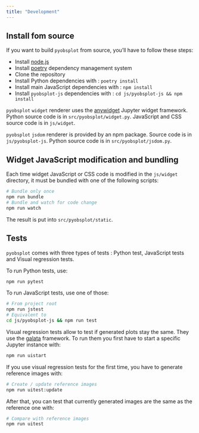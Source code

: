 ```yaml
---
title: "Development"
---
```


## Install fom source

If you want to build `pyobsplot` from source, you'll have to follow these steps:

- Install [node.js](https://nodejs.org/en)
- Install [poetry](https://python-poetry.org) dependency management system
- Clone the repository
- Install Python dependencies with : `poetry install`
- Install main JavaScript dependencies with : `npm install`
- Install `pyobsplot-js` dependencies with : `cd js/pyobsplot-js && npm install`

`pyobsplot` `widget` renderer uses the [anywidget](https://anywidget.dev) Jupyter widget framework. Python source code is in `src/pyobsplot/widget.py`. JavaScript and CSS source code is in `js/widget`.

`pyobsplot` `jsdom` renderer is provided by an npm package. Source code is in `js/pyobsplot-js`. Python source code is in `src/pyobsplot/jsdom.py`.

## Widget JavaScript modification and bundling

Each time widget JavaScript or CSS code is modified in the `js/widget` directory, it must be bundled with one of the following scripts:

```sh
# Bundle only once
npm run bundle
# Bundle and watch for code change
npm run watch
```

The result is put into `src/pyobsplot/static`. 

## Tests

`pyobsplot` comes with three types of tests : Python test, JavaScript tests and Visual regression tests.

To run Python tests, use:

```sh
npm run pytest
```

To run JavaScript tests, use one of those:

```sh
# From project root
npm run jstest
# Equivalent to
cd js/pyobsplot-js && npm run test
```

Visual regression tests allow to test if generated plots stay the same. They use the [galata](https://github.com/jupyterlab/jupyterlab/tree/master/galata) framework. To run them you first have to start a specific Jupyter instance with:

```sh
npm run uistart
```

If you use visual regression tests for the first time, you have to generate reference images with:

```sh
# Create / update reference images
npm run uitest:update
```

After that, you can test that currently generated images are the same as the reference one with:

```sh
# Compare with reference images
npm run uitest
```
